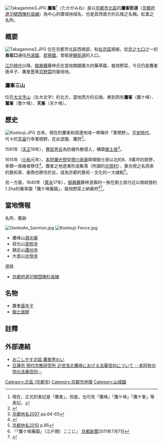 {{roughtranslation}}
[[File:Takagamine3.JPG|thumb]]
'''鷹峯'''<ref>現在，正式的表記是「鷹峯」，但是，也可見「鷹峰」「鷹ケ峰」「鷹ケ峯」等表記。</ref>（たかがみね）是以[[京都市|京都市]][[北區_(京都市)|北區]]的'''鷹峯街道'''（[[京都府道31號西陣杉坂線|京都府道31號西陣杉坂線]]）為中心的廣域地域名，也是其西南方的丘陵之名稱。紅葉之名所。

== 概要 ==
[[File:Takagamine2.JPG|thumb]]
位在京都市北區西南部，和[[右京區|右京區]]相接。從[[京之七口|京之七口]]之一的'''長坂口'''通往[[丹波國|丹波國]]、[[若狹國|若狹國]]，曾經是[[鯖街道|鯖街道]]的入口。

[[江戶時代|江戶時代]]以降，[[御典醫|御典醫]]藤林氏在當地開闢廣大的藥草園，栽培野菜，今日仍是鷹峯唐辛子、鷹峯[[葱|葱]]等[[京野菜|京野菜]]的栽培地。

=== 鷹峯三山 ===
位在[[五山送火|大文字山]]（左大文字）的北方，當地西方的丘陵。東到西有'''鷹峯'''（鷹ケ峰）、'''鷲峯'''（鷲ケ峰）、'''天峯'''（天ケ峰）。

== 歷史 ==
[[File:Koetsuji.JPG|thumb]]
古來，現在的鷹峯和周邊地域一帶稱作「栗栖野」。[[平安時代|平安時代]]，代々的[[天皇|天皇]]行幸栗栖野，在此遊獵、鷹狩<ref>{{Cite web |url=http://www.city.kyoto.jp/somu/rekishi/fm/ishibumi/html/ki005.html |title=フィールド・ミュージアム京都 KI005 平安遊禽綿子池旧跡 |accessdate=2013-10-02 |archive-date=2013-10-04 |archive-url=https://web.archive.org/web/20131004215425/http://www.city.kyoto.jp/somu/rekishi/fm/ishibumi/html/ki005.html |dead-url=no }}</ref>。

1591年（[[天正_(日本)|天正]]19年），[[豐臣秀吉|豐臣秀吉]]為防備外敵侵入，構築[[御土居|御土居]]<ref>[[#京都地名2007|京都地名2007]] pp.64-65</ref>。

1615年（[[元和_(後水尾天皇)|元和]]元年），[[本阿彌光悅|本阿彌光悅]]從[[德川家康|德川家康]]拜領御土居以北約8、9萬坪的原野，率領一族緣者移住<ref>{{PDFlink|[http://www.kitatouhoku.com/kyoto/documents/ikiiki66.pdf 京都域粋66號 『鷹ヶ峯 光悦村』]}}</ref>。鷹峯之地逐漸形成集落（所謂的[[光悅村|光悅村]]），慕光悅之名而來的藝術家、豪商也移住於此，成為京都的藝術・文化的一大據點<ref>[[#京都地名2010|京都地名2010]] p.85</ref>。

另一方面，1640年（[[寛永|寛永]]17年），[[御典醫|御典醫]]藤林道壽的一族在御土居付近以南經營約1.2ha的藥草園「鷹ケ峰藥園」，栽培野菜上納幕府<ref>『「鷹ケ峰藥園」（江戶期）ここに』 [[京都新聞|京都新聞]]2011年7月7日</ref><ref>{{Cite web |url=http://www.city.kyoto.jp/somu/rekishi/fm/ishibumi/html/ki069.html |title=フィールド･ミュージアム京都 KI069 鷹ヶ峰藥園跡 |accessdate=2013-10-02 |archive-date=2013-10-04 |archive-url=https://web.archive.org/web/20131004215424/http://www.city.kyoto.jp/somu/rekishi/fm/ishibumi/html/ki069.html |dead-url=no }}</ref>。

==當地情報==
;名所、舊跡 
[[File:GenkoAn_Sanmon.jpg|thumb]]
[[File:Koetsuji-Fence.jpg|thumb]]
*鷹峰山[[源光庵|源光庵]]
*寂光山[[常照寺_(京都市)|常照寺]]
*鷄足山[[讚州寺|讚州寺]]
*大虛山[[光悅寺|光悅寺]]

;道路
* [[京都府道31號西陣杉坂線|京都府道31號西陣杉坂線]]

== 名物 ==
*鷹峯[[唐辛子|唐辛子]]
*[[御土居餅|御土居餅]]

== 註釋 ==
{{Reflist}}

== 外部連結 ==
*[http://raku.city.kyoto.jp/okoshiyasu/gyouseiku/kitaku_map4.html おこしやす北區 鷹峯界わい]{{Wayback|url=http://raku.city.kyoto.jp/okoshiyasu/gyouseiku/kitaku_map4.html |date=20110901211419 }}
*[https://web.archive.org/web/20131004213307/http://www.genshu.gr.jp/DPJ/kyouka/03/03_110.htm 日蓮宗 現代宗教研究所 近世洛北鷹峰における法華信仰について ･･本阿弥光悦の法華信仰･･]

{{DEFAULTSORT:Takagamine}}
[[Category:北區_(京都市)|Category:北區 (京都市)]]
[[Category:京都市地理|Category:京都市地理]]
[[Category:山城國|Category:山城國]]